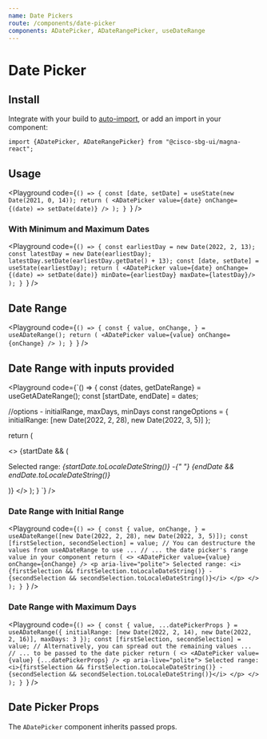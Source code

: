 ```yaml
---
name: Date Pickers
route: /components/date-picker
components: ADatePicker, ADateRangePicker, useDateRange
---
```


# Date Picker

## Install

Integrate with your build to [auto-import](/#integrating), or add an import in your component:

```
import {ADatePicker, ADateRangePicker} from "@cisco-sbg-ui/magna-react";
```

## Usage

<Playground
  code={`() => {
  const [date, setDate] = useState(new Date(2021, 0, 14));
  return (
    <ADatePicker value={date} onChange={(date) => setDate(date)} />
  );
}
`}
/>

### With Minimum and Maximum Dates

<Playground
  code={`() => {
  const earliestDay = new Date(2022, 2, 13);
  const latestDay = new Date(earliestDay);
  latestDay.setDate(earliestDay.getDate() + 13);
  const [date, setDate] = useState(earliestDay);
  return (
    <ADatePicker value={date} onChange={(date) => setDate(date)} minDate={earliestDay} maxDate={latestDay}/>
  );
}
`}
/>

## Date Range

<Playground
  code={`() => {
  const { value, onChange, } = useADateRange();
  return (
    <ADatePicker value={value} onChange={onChange} />
  );
}
`}
/>

## Date Range with inputs provided

<Playground
  code={`() => {
  const {dates, getDateRange} = useGetADateRange();
  const [startDate, endDate] = dates;
  
  //options - initialRange, maxDays, minDays
  const rangeOptions = {
    initialRange: [new Date(2022, 2, 28), new Date(2022, 3, 5)]
  };

return (

<>
  <ADateRangePicker getDateRange={getDateRange} options={rangeOptions} />
  {startDate && (
    <p aria-live="polite">
      Selected range:
      <i>
        {startDate.toLocaleDateString()} -{" "}
        {endDate && endDate.toLocaleDateString()}
      </i>
    </p>
  )}
</>
); } `} />

### Date Range with Initial Range

<Playground
  code={`() => {
  const { value, onChange, } = useADateRange([new Date(2022, 2, 28), new Date(2022, 3, 5)]);
  const [firstSelection, secondSelection] = value;
  // You can destructure the values from useADateRange to use ...
  // ... the date picker's range value in your component
  return (
    <>
      <ADatePicker value={value} onChange={onChange} />
        <p aria-live="polite">
          Selected range: <i>{firstSelection && firstSelection.toLocaleDateString()} - {secondSelection && secondSelection.toLocaleDateString()}</i>
        </p>
    </>
  );
}
`}
/>

### Date Range with Maximum Days

<Playground
  code={`() => {
  const { value, ...datePickerProps } = useADateRange({
    initialRange: [new Date(2022, 2, 14), new Date(2022, 2, 16)],
    maxDays: 3
  });
  const [firstSelection, secondSelection] = value;
  // Alternatively, you can spread out the remaining values ...
  // ... to be passed to the date picker
  return (
    <>
      <ADatePicker value={value} {...datePickerProps} />
      <p aria-live="polite">
        Selected range: <i>{firstSelection && firstSelection.toLocaleDateString()} - {secondSelection && secondSelection.toLocaleDateString()}</i>
      </p>
    </>
  );
}
`}
/>

## Date Picker Props

The `ADatePicker` component inherits passed props.

<Props of="ADatePicker" />

